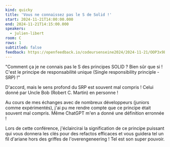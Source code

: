 ```yaml
---
kind: quicky
title: 'Vous ne connaissez pas le S de Solid !'
start: 2024-11-21T14:00:00.000
end: 2024-11-21T14:15:00.000
speakers:
  - julien-libert
room: C
rows: 1
subtitled: false
feedback: https://openfeedback.io/codeursenseine2024/2024-11-21/OOP3x9EdqeN3BnBHL518
---
```


"Comment ça je ne connais pas le S des principes SOLID ? Bien sûr que si ! C'est le principe de responsabilité unique (Single responsibility principle - SRP) !"

D'accord, mais le sens profond du SRP est souvent mal compris ! Celui donné par Uncle Bob (Robert C. Martin) en personne !

Au cours de mes échanges avec de nombreux développeurs (juniors comme expérimentés), j'ai pu me rendre compte que ce principe était souvent mal compris. Même ChatGPT m'en a donné une définition erronnée !

Lors de cette conférence, j'éclaircirai la signification de ce principe puissant qui vous donnera les clés pour des refactos efficaces et vous guidera tel un fil d'ariane hors des griffes de l'overengeneering ! Tel est son super pouvoir.
